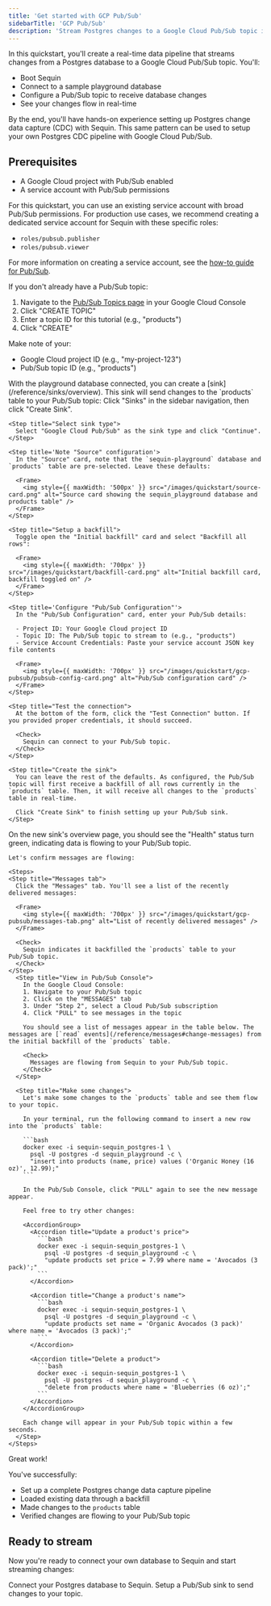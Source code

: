 ```yaml
---
title: 'Get started with GCP Pub/Sub'
sidebarTitle: 'GCP Pub/Sub'
description: 'Stream Postgres changes to a Google Cloud Pub/Sub topic in minutes. Build real-time data pipelines with Google Cloud Pub/Sub and Postgres change data capture (CDC).'
---
```



In this quickstart, you'll create a real-time data pipeline that streams changes from a Postgres database to a Google Cloud Pub/Sub topic. You'll:

- Boot Sequin
- Connect to a sample playground database 
- Configure a Pub/Sub topic to receive database changes
- See your changes flow in real-time

By the end, you'll have hands-on experience setting up Postgres change data capture (CDC) with Sequin. This same pattern can be used to setup your own Postgres CDC pipeline with Google Cloud Pub/Sub.

## Prerequisites

- A Google Cloud project with Pub/Sub enabled
- A service account with Pub/Sub permissions

For this quickstart, you can use an existing service account with broad Pub/Sub permissions. For production use cases, we recommend creating a dedicated service account for Sequin with these specific roles:

- `roles/pubsub.publisher`
- `roles/pubsub.viewer`

For more information on creating a service account, see the [how-to guide for Pub/Sub](/how-to/stream-postgres-to-gcp-pubsub#create-a-service-account).

<Steps titleSize="h2">
 <Step title="Create a Pub/Sub Topic" icon="google">
  If you don't already have a Pub/Sub topic:

  1. Navigate to the [Pub/Sub Topics page](https://console.cloud.google.com/cloudpubsub/topic/list) in your Google Cloud Console
  2. Click "CREATE TOPIC"
  3. Enter a topic ID for this tutorial (e.g., "products")
  4. Click "CREATE"

  Make note of your:
  - Google Cloud project ID (e.g., "my-project-123")
  - Pub/Sub topic ID (e.g., "products")
 </Step>

 <QuickstartInitialSteps />
 <Step title="Create a Pub/Sub Sink" icon="google">
  With the playground database connected, you can create a [sink](/reference/sinks/overview). This sink will send changes to the `products` table to your Pub/Sub topic:

  <Steps>
    <Step title="Navigate to Sinks">
      Click "Sinks" in the sidebar navigation, then click "Create Sink".
    </Step>

    <Step title="Select sink type">
      Select "Google Cloud Pub/Sub" as the sink type and click "Continue".
    </Step>

    <Step title='Note "Source" configuration'>
      In the "Source" card, note that the `sequin-playground` database and `products` table are pre-selected. Leave these defaults:

      <Frame>
        <img style={{ maxWidth: '500px' }} src="/images/quickstart/source-card.png" alt="Source card showing the sequin_playground database and products table" />
      </Frame>
    </Step>

    <Step title="Setup a backfill">
      Toggle open the "Initial backfill" card and select "Backfill all rows":

      <Frame>
        <img style={{ maxWidth: '700px' }} src="/images/quickstart/backfill-card.png" alt="Initial backfill card, backfill toggled on" />
      </Frame>
    </Step>

    <Step title='Configure "Pub/Sub Configuration"'>
      In the "Pub/Sub Configuration" card, enter your Pub/Sub details:

      - Project ID: Your Google Cloud project ID
      - Topic ID: The Pub/Sub topic to stream to (e.g., "products")
      - Service Account Credentials: Paste your service account JSON key file contents

      <Frame>
        <img style={{ maxWidth: '700px' }} src="/images/quickstart/gcp-pubsub/pubsub-config-card.png" alt="Pub/Sub configuration card" />
      </Frame>
    </Step>

    <Step title="Test the connection">
      At the bottom of the form, click the "Test Connection" button. If you provided proper credentials, it should succeed.

      <Check>
        Sequin can connect to your Pub/Sub topic.
      </Check>
    </Step>

    <Step title="Create the sink">
      You can leave the rest of the defaults. As configured, the Pub/Sub topic will first receive a backfill of all rows currently in the `products` table. Then, it will receive all changes to the `products` table in real-time.

      Click "Create Sink" to finish setting up your Pub/Sub sink.
    </Step>
  </Steps>
 </Step>

  <Step title="See changes flow to your Pub/Sub topic" icon="waveform-lines">
    On the new sink's overview page, you should see the "Health" status turn green, indicating data is flowing to your Pub/Sub topic.

    Let's confirm messages are flowing:

    <Steps>
    <Step title="Messages tab">
      Click the "Messages" tab. You'll see a list of the recently delivered messages:

      <Frame>
        <img style={{ maxWidth: '700px' }} src="/images/quickstart/gcp-pubsub/messages-tab.png" alt="List of recently delivered messages" />
      </Frame>

      <Check>
        Sequin indicates it backfilled the `products` table to your Pub/Sub topic.
      </Check>
    </Step>
      <Step title="View in Pub/Sub Console">
        In the Google Cloud Console:
        1. Navigate to your Pub/Sub topic
        2. Click on the "MESSAGES" tab
        3. Under "Step 2", select a Cloud Pub/Sub subscription
        4. Click "PULL" to see messages in the topic

        You should see a list of messages appear in the table below. The messages are [`read` events](/reference/messages#change-messages) from the initial backfill of the `products` table.

        <Check>
          Messages are flowing from Sequin to your Pub/Sub topic.
        </Check>
      </Step>

      <Step title="Make some changes">
        Let's make some changes to the `products` table and see them flow to your topic.

        In your terminal, run the following command to insert a new row into the `products` table:

        ```bash
        docker exec -i sequin-sequin_postgres-1 \
          psql -U postgres -d sequin_playground -c \
          "insert into products (name, price) values ('Organic Honey (16 oz)', 12.99);"
        ```

        In the Pub/Sub Console, click "PULL" again to see the new message appear.

        Feel free to try other changes:

        <AccordionGroup>
          <Accordion title="Update a product's price">
            ```bash
            docker exec -i sequin-sequin_postgres-1 \
              psql -U postgres -d sequin_playground -c \
              "update products set price = 7.99 where name = 'Avocados (3 pack)';"
            ```
          </Accordion>

          <Accordion title="Change a product's name">
            ```bash
            docker exec -i sequin-sequin_postgres-1 \
              psql -U postgres -d sequin_playground -c \
              "update products set name = 'Organic Avocados (3 pack)' where name = 'Avocados (3 pack)';"
            ```
          </Accordion>

          <Accordion title="Delete a product">
            ```bash
            docker exec -i sequin-sequin_postgres-1 \
              psql -U postgres -d sequin_playground -c \
              "delete from products where name = 'Blueberries (6 oz)';"
            ```
          </Accordion>
        </AccordionGroup>

        Each change will appear in your Pub/Sub topic within a few seconds.
      </Step>
    </Steps>
  </Step>
</Steps>

<Check>
  Great work!
</Check>

You've successfully:

- Set up a complete Postgres change data capture pipeline
- Loaded existing data through a backfill
- Made changes to the `products` table
- Verified changes are flowing to your Pub/Sub topic

## Ready to stream

Now you're ready to connect your own database to Sequin and start streaming changes:

<CardGroup cols={2}>
  <Card title="Guide: Connect Postgres" icon="elephant" href="/connect-postgres">
    Connect your Postgres database to Sequin.
  </Card>
  <Card title="Guide: Setting up a Pub/Sub sink" icon="google" href="/how-to/stream-postgres-to-gcp-pubsub">
    Setup a Pub/Sub sink to send changes to your topic.
  </Card>
</CardGroup>